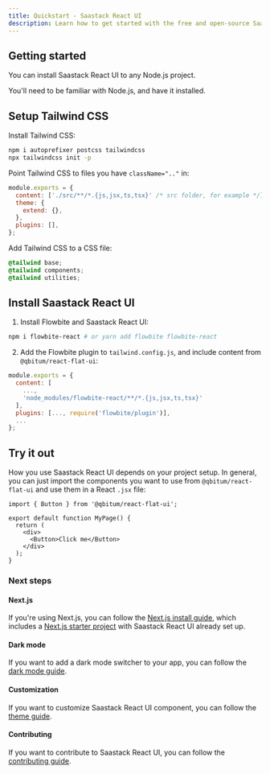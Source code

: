 ```yaml
---
title: Quickstart - Saastack React UI
description: Learn how to get started with the free and open-source Saastack React UI UI component library based on the utility classes from Tailwind CSS
---
```


## Getting started

You can install Saastack React UI to any Node.js project.

You'll need to be familiar with Node.js, and have it installed.

## Setup Tailwind CSS

Install Tailwind CSS:

```bash
npm i autoprefixer postcss tailwindcss
npx tailwindcss init -p
```

Point Tailwind CSS to files you have `className=".."` in:

```javascript
module.exports = {
  content: ['./src/**/*.{js,jsx,ts,tsx}' /* src folder, for example */],
  theme: {
    extend: {},
  },
  plugins: [],
};
```

Add Tailwind CSS to a CSS file:

```css
@tailwind base;
@tailwind components;
@tailwind utilities;
```

## Install Saastack React UI

1. Install Flowbite and Saastack React UI:

```bash
npm i flowbite-react # or yarn add flowbite flowbite-react
```

2. Add the Flowbite plugin to `tailwind.config.js`, and include content from `@qbitum/react-flat-ui`:

```javascript
module.exports = {
  content: [
    ...,
    'node_modules/flowbite-react/**/*.{js,jsx,ts,tsx}'
  ],
  plugins: [..., require('flowbite/plugin')],
  ...
};
```

## Try it out

How you use Saastack React UI depends on your project setup. In general, you can just import the components you want to use from `@qbitum/react-flat-ui` and use them in a React `.jsx` file:

```tsx
import { Button } from '@qbitum/react-flat-ui';

export default function MyPage() {
  return (
    <div>
      <Button>Click me</Button>
    </div>
  );
}
```

### Next steps

#### Next.js

If you're using Next.js, you can follow the [Next.js install guide](/docs/getting-started/nextjs), which includes a [Next.js starter project](https://github.com/tulupinc/flowbite-next-starter) with Saastack React UI already set up.

#### Dark mode

If you want to add a dark mode switcher to your app, you can follow the [dark mode guide](/docs/customize/dark-mode).

#### Customization

If you want to customize Saastack React UI component, you can follow the [theme guide](/docs/customize/theme).

#### Contributing

If you want to contribute to Saastack React UI, you can follow the [contributing guide](/docs/getting-started/contributing).
